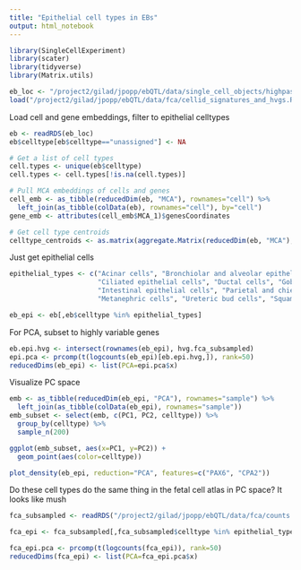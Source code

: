 ```yaml
---
title: "Epithelial cell types in EBs"
output: html_notebook
---
```


```r
library(SingleCellExperiment)
library(scater)
library(tidyverse)
library(Matrix.utils)
```


```r
eb_loc <- "/project2/gilad/jpopp/ebQTL/data/single_cell_objects/highpass/eb_pflog1ppfnorm.fca_hvgs.mca.sce"
load("/project2/gilad/jpopp/ebQTL/data/fca/cellid_signatures_and_hvgs.Rdata")
```

Load cell and gene embeddings, filter to epithelial celltypes
```r
eb <- readRDS(eb_loc)
eb$celltype[eb$celltype=="unassigned"] <- NA

# Get a list of cell types
cell.types <- unique(eb$celltype)
cell.types <- cell.types[!is.na(cell.types)]

# Pull MCA embeddings of cells and genes
cell_emb <- as_tibble(reducedDim(eb, "MCA"), rownames="cell") %>%
  left_join(as_tibble(colData(eb), rownames="cell"), by="cell") 
gene_emb <- attributes(cell_emb$MCA_1)$genesCoordinates

# Get cell type centroids
celltype_centroids <- as.matrix(aggregate.Matrix(reducedDim(eb, "MCA"), groupings=eb$celltype, fun="mean"))
```

Just get epithelial cells
```r
epithelial_types <- c("Acinar cells", "Bronchiolar and alveolar epithelial cells",
                      "Ciliated epithelial cells", "Ductal cells", "Goblet cells",
                      "Intestinal epithelial cells", "Parietal and chief cells",
                      "Metanephric cells", "Ureteric bud cells", "Squamous epithelial cells")

eb_epi <- eb[,eb$celltype %in% epithelial_types]
```

For PCA, subset to highly variable genes
```r
eb.epi.hvg <- intersect(rownames(eb_epi), hvg.fca_subsampled)
epi.pca <- prcomp(t(logcounts(eb_epi)[eb.epi.hvg,]), rank=50)
reducedDims(eb_epi) <- list(PCA=epi.pca$x)
```

Visualize PC space
```r
emb <- as_tibble(reducedDim(eb_epi, "PCA"), rownames="sample") %>%
  left_join(as_tibble(colData(eb_epi), rownames="sample")) 
emb_subset <- select(emb, c(PC1, PC2, celltype)) %>%
  group_by(celltype) %>%
  sample_n(200)

ggplot(emb_subset, aes(x=PC1, y=PC2)) +
  geom_point(aes(color=celltype)) 
```

```r
plot_density(eb_epi, reduction="PCA", features=c("PAX6", "CPA2"))
```


Do these cell types do the same thing in the fetal cell atlas in PC space? It looks like mush
```r
fca_subsampled <- readRDS("/project2/gilad/jpopp/ebQTL/data/fca/counts.subsampled.mca_pca_fromhvgs.sce")
```

```r
fca_epi <- fca_subsampled[,fca_subsampled$celltype %in% epithelial_types]
```

```r
fca_epi.pca <- prcomp(t(logcounts(fca_epi)), rank=50)
reducedDims(fca_epi) <- list(PCA=fca_epi.pca$x)
```




